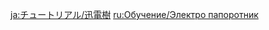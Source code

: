 {{Tutorial
|title    = Electro Regisvine
|subtitle = New Entry
|type     = Enemies
|icon     = Icon Tutorial Monster.png
|about    = Electro Regisvine
|image1   = Tutorial Electro Regisvine.png
|text1    = A predatory plant in the same vein as the [[Cryo Regisvine|Cryo]] and [[Pyro Regisvine]]s, this creature can create an organ that resembles {{Color|help|Electro Cores}} at its roots or corolla. When this type of organ starts to shift, its state will change, condensing into either a Waxing Stamen and a Waning Stamen. When the two types of stamens are present at the same time, they will {{Color|help|attract one another and then unleash a powerful electrical explosion when they make contact}}. Destroying these stamens quickly is key to an easier battle experience.
|sort     = 2603
}}
<noinclude>
<!-- interwikis -->
[[ja:チュートリアル/迅電樹]]
[[ru:Обучение/Электро папоротник]]
</noinclude>